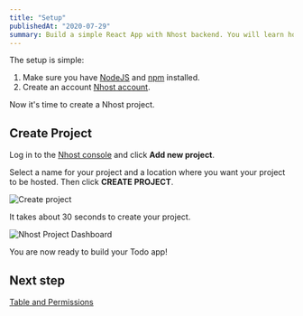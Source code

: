```yaml
---
title: "Setup"
publishedAt: "2020-07-29"
summary: Build a simple React App with Nhost backend. You will learn how to create tables, CRUD data with GraphQL and use authentication.
---
```


The setup is simple:

1. Make sure you have [NodeJS](https://nodejs.org/en/) and [npm](https://www.npmjs.com/) installed.
2. Create an account [Nhost account](https://console.nhost.io/register).

Now it's time to create a Nhost project.

## Create Project

Log in to the [Nhost console](https://console.nhost.io) and click **Add new project**.

Select a name for your project and a location where you want your project to be hosted. Then click **CREATE PROJECT**.

![Create project](/images/create-project-create-project.png)

It takes about 30 seconds to create your project.

![Nhost Project Dashboard](/images/create-project-dashboard.png)

You are now ready to build your Todo app!

## Next step

[Table and Permissions](/quick-start/table-and-permissions)

